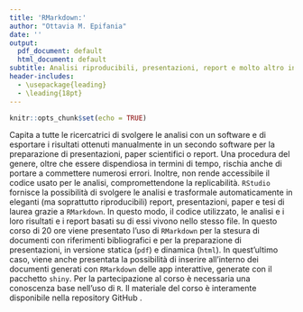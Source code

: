 ```yaml
---
title: 'RMarkdown:'
author: "Ottavia M. Epifania"
date: ''
output:
  pdf_document: default
  html_document: default
subtitle: Analisi riproducibili, presentazioni, report e molto altro in un unico ed elegante file
header-includes:
  - \usepackage{leading}
  - \leading{18pt}
---
```


```r
knitr::opts_chunk$set(echo = TRUE)
```

Capita a tutte le ricercatrici di svolgere le analisi con un software e di esportare i risultati ottenuti manualmente in un secondo software per la preparazione di presentazioni, paper scientifici o report. Una procedura del genere, oltre che essere dispendiosa in termini di tempo, rischia anche di portare a commettere numerosi errori. Inoltre, non rende accessibile il codice usato per le analisi, compromettendone la replicabilità. 
`RStudio` fornisce la possibilità di svolgere le analisi e trasformale automaticamente in eleganti (ma soprattutto riproducibili) report, presentazioni, paper e tesi di laurea grazie a `RMarkdown`. In questo modo, il codice utilizzato, le analisi e i loro risultati e i report basati su di essi vivono nello stesso file. In questo corso di 20 ore viene presentato l'uso di `RMarkdown` per la stesura di documenti con riferimenti bibliografici e per la preparazione di presentazioni, in versione statica (`pdf`) e dinamica (`html`). In quest'ultimo caso, viene anche presentata la possibilità di inserire all'interno dei documenti generati con `RMarkdown` delle app interattive, generate con il pacchetto `shiny`. 
Per la partecipazione al corso è necessaria una conoscenza base nell'uso di `R`. Il materiale del corso è interamente disponibile nella repository GitHub \url{https://github.com/OttaviaE/CorsoRmarkdown}.